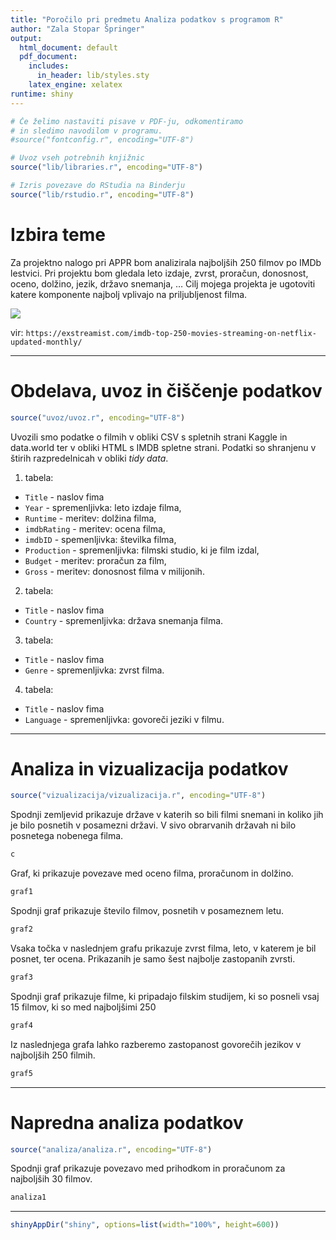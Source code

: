 ```yaml
---
title: "Poročilo pri predmetu Analiza podatkov s programom R"
author: "Zala Stopar Špringer"
output:
  html_document: default
  pdf_document:
    includes:
      in_header: lib/styles.sty
    latex_engine: xelatex
runtime: shiny
---
```


```r
# Če želimo nastaviti pisave v PDF-ju, odkomentiramo
# in sledimo navodilom v programu.
#source("fontconfig.r", encoding="UTF-8")

# Uvoz vseh potrebnih knjižnic
source("lib/libraries.r", encoding="UTF-8")
```

```r
# Izris povezave do RStudia na Binderju
source("lib/rstudio.r", encoding="UTF-8")
```

# Izbira teme

Za projektno nalogo pri APPR bom analizirala najboljših 250 filmov po IMDb lestvici. Pri projektu bom gledala leto izdaje, zvrst, proračun, donosnost, oceno, dolžino, jezik, državo snemanja, ...
Cilj mojega projekta je ugotoviti katere komponente najbolj vplivajo na priljubljenost filma.


![](slike/imdb-filmi-slika.jpg)

vir: `https://exstreamist.com/imdb-top-250-movies-streaming-on-netflix-updated-monthly/`

***

# Obdelava, uvoz in čiščenje podatkov

```r
source("uvoz/uvoz.r", encoding="UTF-8")
```

Uvozili smo podatke o filmih v obliki CSV s spletnih strani Kaggle in data.world ter v obliki HTML s IMDB spletne strani. Podatki so shranjenu v štirih razpredelnicah v obliki *tidy data*.

1. tabela:
  - `Title` - naslov fima
  - `Year` - spremenljivka: leto izdaje filma,
  - `Runtime` - meritev: dolžina filma,
  - `imdbRating` - meritev: ocena filma,
  - `imdbID` - spemenljivka: številka filma, 
  - `Production` - spremenljivka: filmski studio, ki je film izdal,
  - `Budget` - meritev: proračun za film,
  - `Gross` - meritev: donosnost filma v milijonih.
  
2. tabela:
  - `Title` - naslov fima
  - `Country` - spremenljivka: država snemanja filma.

3. tabela:
  - `Title` - naslov fima
  - `Genre` - spremenljivka: zvrst filma.

4. tabela:
  - `Title` - naslov fima
  - `Language` - spremenljivka: govoreči jeziki v filmu.

***

# Analiza in vizualizacija podatkov
```r
source("vizualizacija/vizualizacija.r", encoding="UTF-8")
```


Spodnji zemljevid prikazuje države v katerih so bili filmi snemani in koliko jih je bilo posnetih v posamezni državi.
V sivo obrarvanih državah ni bilo posnetega nobenega filma.

```r
c
``` 


Graf, ki prikazuje povezave med oceno filma, proračunom in dolžino.

```r
graf1
```

Spodnji graf prikazuje število filmov, posnetih v posameznem letu.

```r
graf2
```

Vsaka točka v naslednjem grafu prikazuje zvrst filma, leto, v katerem je bil posnet, ter ocena. Prikazanih je samo šest najbolje zastopanih zvrsti.
```r
graf3
```

Spodnji graf prikazuje filme, ki pripadajo filskim studijem, ki so posneli vsaj 15 filmov, ki so med najboljšimi 250 
```r
graf4
```

Iz naslednjega grafa lahko razberemo zastopanost govorečih jezikov v najboljših 250 filmih.
```r
graf5
```

***
# Napredna analiza podatkov
```r
source("analiza/analiza.r", encoding="UTF-8")
```
Spodnji graf prikazuje povezavo med prihodkom in proračunom za najboljših 30 filmov.

```r
analiza1  
```

***

```r
shinyAppDir("shiny", options=list(width="100%", height=600))
```
